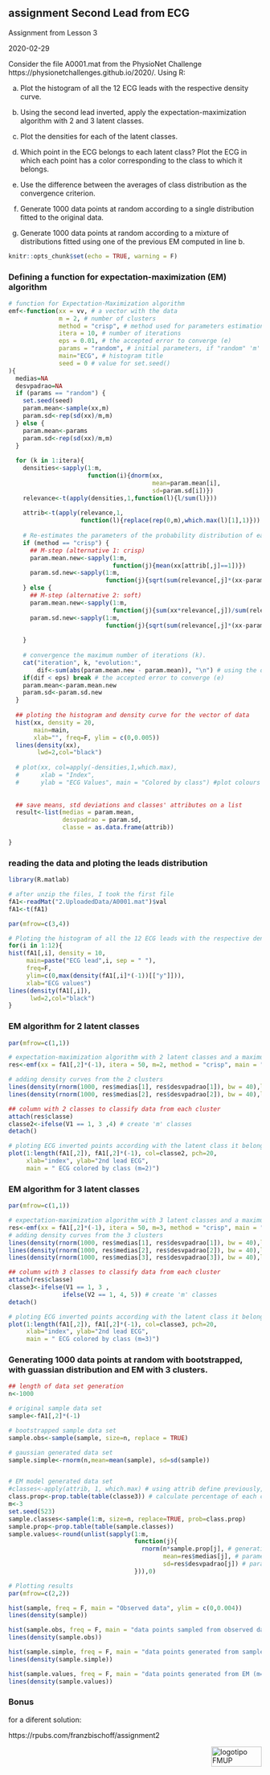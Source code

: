 ## assignment Second Lead from ECG

Assignment from Lesson 3

2020-02-29

Consider the file A0001.mat from the PhysioNet Challenge https://physionetchallenges.github.io/2020/. Using R:

a) Plot the histogram of all the 12 ECG leads with the respective density curve.

b) Using the second lead inverted, apply the expectation-maximization algorithm with 2 and 3 latent classes.

c) Plot the densities for each of the latent classes.

d) Which point in the ECG belongs to each latent class? Plot the ECG in which each point has a color corresponding to the class to which it belongs.

e) Use the difference between the averages of class distribution as the convergence criterion.

f) Generate 1000 data points at random according to a single distribution fitted to the original data.

g) Generate 1000 data points at random according to a mixture of distributions fitted using one of the previous EM computed in line b.

```r
knitr::opts_chunk$set(echo = TRUE, warning = F)
```

### Defining a function for expectation-maximization (EM) algorithm
```r
# function for Expectation-Maximization algorithm
emf<-function(xx = vv, # a vector with the data
              m = 2, # number of clusters
              method = "crisp", # method used for parameters estimation in each class; options: "crisp" or "soft"
              itera = 10, # number of iterations
              eps = 0.01, # the accepted error to converge (e)
              params = "random", # initial parameters, if "random" 'm' values from 'xx' are randomly select, or we can input a vector with 'm' values
              main="ECG", # histogram title
              seed = 0 # value for set.seed()
){
  medias=NA
  desvpadrao=NA
  if (params == "random") {
    set.seed(seed)
    param.mean<-sample(xx,m)
    param.sd<-rep(sd(xx)/m,m)
  } else {
    param.mean<-params
    param.sd<-rep(sd(xx)/m,m)
  }
  
  for (k in 1:itera){
    densities<-sapply(1:m, 
                      function(i){dnorm(xx,
                                        mean=param.mean[i],
                                        sd=param.sd[i])})
    relevance<-t(apply(densities,1,function(l){l/sum(l)}))
    
    attrib<-t(apply(relevance,1,
                    function(l){replace(rep(0,m),which.max(l)[1],1)}))
    
    # Re-estimates the parameters of the probability distribution of each class
    if (method == "crisp") {
      ## M-step (alternative 1: crisp)
      param.mean.new<-sapply(1:m,
                             function(j){mean(xx[attrib[,j]==1])})
      param.sd.new<-sapply(1:m,
                           function(j){sqrt(sum(relevance[,j]*(xx-param.mean[j])^2)/sum(relevance[,j]))})
    } else {
      ## M-step (alternative 2: soft)
      param.mean.new<-sapply(1:m,
                             function(j){sum(xx*relevance[,j])/sum(relevance[,j])})
      param.sd.new<-sapply(1:m,
                           function(j){sqrt(sum(relevance[,j]*(xx-param.mean[j])^2)/sum(relevance[,j]))})
      
    }
    
    # convergence the maximum number of iterations (k).
    cat("iteration", k, "evolution:", 
        dif<-sum(abs(param.mean.new - param.mean)), "\n") # using the difference between the averages of class distribution as the convergence criterion.
    if(dif < eps) break # the accepted error to converge (e)
    param.mean<-param.mean.new
    param.sd<-param.sd.new
  }
  
  ## ploting the histogram and density curve for the vector of data
  hist(xx, density = 20,
       main=main,
       xlab="", freq=F, ylim = c(0,0.005))
  lines(density(xx),
        lwd=2,col="black")
  
  # plot(xx, col=apply(-densities,1,which.max), 
  #      xlab = "Index", 
  #      ylab = "ECG Values", main = "Colored by class") #plot colours according to vector densities
  
  
  ## save means, std deviations and classes' attributes on a list
  result<-list(medias = param.mean,
               desvpadrao = param.sd,
               classe = as.data.frame(attrib))
  
}
```

### reading the data and ploting the leads distribution
```r
library(R.matlab)

# after unzip the files, I took the first file 
fA1<-readMat("2.UploadedData/A0001.mat")$val
fA1<-t(fA1)

par(mfrow=c(3,4))

# Ploting the histogram of all the 12 ECG leads with the respective density curve.
for(i in 1:12){
hist(fA1[,i], density = 10,
     main=paste("ECG lead",i, sep = " "),
     freq=F,
     ylim=c(0,max(density(fA1[,i]*(-1))[["y"]])),
     xlab="ECG values")
lines(density(fA1[,i]),
      lwd=2,col="black")
}
```

### EM algorithm for 2 latent classes
```r
par(mfrow=c(1,1))

# expectation-maximization algorithm with 2 latent classes and a maximum 50 iterations.
res<-emf(xx = fA1[,2]*(-1), itera = 50, m=2, method = "crisp", main = "second lead inverted", seed = 10)

# adding density curves from the 2 clusters
lines(density(rnorm(1000, res$medias[1], res$desvpadrao[1]), bw = 40),lwd=2,col=3)
lines(density(rnorm(1000, res$medias[2], res$desvpadrao[2]), bw = 40),lwd=2,col=4)

## column with 2 classes to classify data from each cluster
attach(res$classe)
classe2<-ifelse(V1 == 1, 3 ,4) # create 'm' classes
detach()

# ploting ECG inverted points according with the latent class it belongs to
plot(1:length(fA1[,2]), fA1[,2]*(-1), col=classe2, pch=20,
     xlab="index", ylab="2nd lead ECG",
     main = " ECG colored by class (m=2)")
```

### EM algorithm for 3 latent classes
```r
par(mfrow=c(1,1))

# expectation-maximization algorithm with 3 latent classes and a maximum 50 iterations.
res<-emf(xx = fA1[,2]*(-1), itera = 50, m=3, method = "crisp", main = "second lead inverted", seed = 10)
# adding density curves from the 3 clusters
lines(density(rnorm(1000, res$medias[1], res$desvpadrao[1]), bw = 40),lwd=2,col=3)
lines(density(rnorm(1000, res$medias[2], res$desvpadrao[2]), bw = 40),lwd=2,col=4)
lines(density(rnorm(1000, res$medias[3], res$desvpadrao[3]), bw = 40),lwd=2,col=5)

## column with 3 classes to classify data from each cluster
attach(res$classe)
classe3<-ifelse(V1 == 1, 3 ,
               ifelse(V2 == 1, 4, 5)) # create 'm' classes
detach()

# ploting ECG inverted points according with the latent class it belongs to
plot(1:length(fA1[,2]), fA1[,2]*(-1), col=classe3, pch=20,
     xlab="index", ylab="2nd lead ECG",
     main = " ECG colored by class (m=3)")

```

### Generating 1000 data points at random with bootstrapped, with guassian distribution and EM with 3 clusters.
```r
## length of data set generation
n<-1000

# original sample data set
sample<-fA1[,2]*(-1)

# bootstrapped sample data set
sample.obs<-sample(sample, size=n, replace = TRUE)

# gaussian generated data set
sample.simple<-rnorm(n,mean=mean(sample), sd=sd(sample))


# EM model generated data set
#classes<-apply(attrib, 1, which.max) # using attrib define previously, to calculate the number of observations in each class
class.prop<-prop.table(table(classe3)) # calculate percentage of each class
m<-3
set.seed(523)
sample.classes<-sample(1:m, size=n, replace=TRUE, prob=class.prop)
sample.prop<-prop.table(table(sample.classes))
sample.values<-round(unlist(sapply(1:m,
                                   function(j){
                                     rnorm(n*sample.prop[j], # generating number with the proportions of the two classes we identified previously
                                           mean=res$medias[j], # parameters defined previously
                                           sd=res$desvpadrao[j]) # parameters defined previously
                                   })),0)

# Plotting results
par(mfrow=c(2,2))

hist(sample, freq = F, main = "Observed data", ylim = c(0,0.004))
lines(density(sample))

hist(sample.obs, freq = F, main = "data points sampled from observed data", ylim = c(0,0.004))
lines(density(sample.obs))

hist(sample.simple, freq = F, main = "data points generated from sample distribution", ylim = c(0,0.004))
lines(density(sample.simple))

hist(sample.values, freq = F, main = "data points generated from EM (m=3)", ylim = c(0,0.004))
lines(density(sample.values))

```

### Bonus 

for a diferent solution:

https://rpubs.com/franzbischoff/assignment2

<img src="images/logoFMUP.png" alt="logotipo FMUP" style="width:100px;height:40px;" align="right">